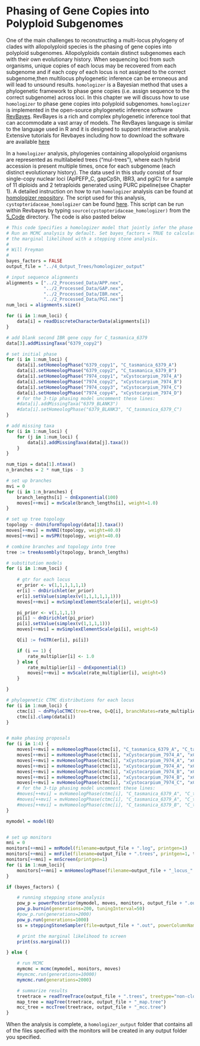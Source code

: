 # Phasing of Gene Copies into Polyploid Subgenomes {#phasing-design}

One of the main challenges to reconstructing a multi-locus phylogeny of clades with allopolyploid species is the phasing of  gene copies into polyploid subgenomes.  Allopolyploids contain distinct subgenomes each with their own evolutionary
history. When sequencing loci from such organisms, unique copies of each locus may be recovered from each subgenome and if each copy of each locus is not assigned to the correct subgenome,then multilocus phylogenetic inference can be erroneous and will lead to unsound results. `homologizer` is a Bayesian method that uses a phylogenetic framework to phase gene copies (i.e. assign sequence to the correct subgenome) across loci. In this chapter we will discuss how to use `homologizer` to phase gene copies into polyploid subgenomes. `homologizer` is implemented in the open-source phylogenetic inference software [RevBayes](http://revbayes.com). RevBayes is a rich and complex phylogenetic inference tool that can accommodate a vast array of models. The RevBayes language is similar to the language used in R and it is designed to support interactive analysis. Extensive tutorials for Revbayes including how to download the software are available [here](http://revbayes.com)

In a `homologizer` analysis, phylogenies containing allopolyploid organisms are represented as multilabeled trees (“mul-trees”), where each hybrid accession is present multiple times, once for each subgenome (each distinct evolutionary history). 
The data used in this study consist of four single-copy nuclear loci (ApPEFP_C, gapCpSh, IBR3, and pgiC) for a sample of 11 diploids and 2 tetraploids generated using PURC pipeline(see Chapter 1). A detailed instruction on how to run `homologizer`  analysis can be found at [homologizer repository](http://github.com/wf8/homologizer). The script used for this analysis, `cystopteridaceae_homologizer` can be found [here](https://github.com/Chinedum335/Semester_Project/tree/main/5_Code). This script can be run within Revbayes by typing `source(cystopteridaceae_homologizer)` from the [5_Code](https://github.com/Chinedum335/Semester_Project/tree/main/5_Code) directory. The code is also pasted below

```r

# This code Specifies a homologizer model that jointly infer the phase and phylogeny.
# Run an MCMC analysis by default. Set bayes_factors = TRUE to calculate
# the marginal likelihood with a stepping stone analysis.
#
# Will Freyman
#
bayes_factors = FALSE
output_file = "../4_Output_Trees/homologizer_output"

# input sequence alignments
alignments = ["../2_Processed_Data/APP.nex",
              "../2_Processed_Data/GAP.nex",
              "../2_Processed_Data/IBR.nex",
              "../2_Processed_Data/PGI.nex"]
num_loci = alignments.size()

for (i in 1:num_loci) {
    data[i] = readDiscreteCharacterData(alignments[i])
}

# add blank second IBR gene copy for C_tasmanica_6379
data[3].addMissingTaxa("6379_copy2")

# set initial phase
for (i in 1:num_loci) {
    data[i].setHomeologPhase("6379_copy1", "C_tasmanica_6379_A")
    data[i].setHomeologPhase("6379_copy2", "C_tasmanica_6379_B")
    data[i].setHomeologPhase("7974_copy1", "xCystocarpium_7974_A")
    data[i].setHomeologPhase("7974_copy2", "xCystocarpium_7974_B")
    data[i].setHomeologPhase("7974_copy3", "xCystocarpium_7974_C")
    data[i].setHomeologPhase("7974_copy4", "xCystocarpium_7974_D")
    # for the 3-tip phasing model uncomment these lines:
    #data[i].addMissingTaxa("6379_BLANK3")
    #data[i].setHomeologPhase("6379_BLANK3", "C_tasmanica_6379_C")
}

# add missing taxa
for (i in 1:num_loci) {
    for (j in 1:num_loci) {
        data[i].addMissingTaxa(data[j].taxa())
    }
}

num_tips = data[1].ntaxa()
n_branches = 2 * num_tips - 3

# set up branches
mvi = 0
for (i in 1:n_branches) {
    branch_lengths[i] ~ dnExponential(100)
    moves[++mvi] = mvScale(branch_lengths[i], weight=1.0)
}

# set up tree topology
topology ~ dnUniformTopology(data[1].taxa())
moves[++mvi] = mvNNI(topology, weight=40.0)
moves[++mvi] = mvSPR(topology, weight=40.0)

# combine branches and topology into tree
tree := treeAssembly(topology, branch_lengths)

# substitution models
for (i in 1:num_loci) {
    
    # gtr for each locus
    er_prior <- v(1,1,1,1,1,1)
    er[i] ~ dnDirichlet(er_prior)
    er[i].setValue(simplex(v(1,1,1,1,1,1)))
    moves[++mvi] = mvSimplexElementScale(er[i], weight=5)

    pi_prior <- v(1,1,1,1)
    pi[i] ~ dnDirichlet(pi_prior)
    pi[i].setValue(simplex(v(1,1,1,1)))
    moves[++mvi] = mvSimplexElementScale(pi[i], weight=5)

    Q[i] := fnGTR(er[i], pi[i])

    if (i == 1) {
        rate_multiplier[i] <- 1.0
    } else {
        rate_multiplier[i] ~ dnExponential(1)
        moves[++mvi] = mvScale(rate_multiplier[i], weight=5)
    }

}

# phylogenetic CTMC distributions for each locus
for (i in 1:num_loci) {
    ctmc[i] ~ dnPhyloCTMC(tree=tree, Q=Q[i], branchRates=rate_multiplier[i], type="DNA")
    ctmc[i].clamp(data[i])  
}


# make phasing proposals
for (i in 1:4) {
    moves[++mvi] = mvHomeologPhase(ctmc[i], "C_tasmanica_6379_A", "C_tasmanica_6379_B", weight=2)
    moves[++mvi] = mvHomeologPhase(ctmc[i], "xCystocarpium_7974_A", "xCystocarpium_7974_B", weight=2)
    moves[++mvi] = mvHomeologPhase(ctmc[i], "xCystocarpium_7974_A", "xCystocarpium_7974_C", weight=2)
    moves[++mvi] = mvHomeologPhase(ctmc[i], "xCystocarpium_7974_A", "xCystocarpium_7974_D", weight=2)
    moves[++mvi] = mvHomeologPhase(ctmc[i], "xCystocarpium_7974_B", "xCystocarpium_7974_C", weight=2)
    moves[++mvi] = mvHomeologPhase(ctmc[i], "xCystocarpium_7974_B", "xCystocarpium_7974_D", weight=2)
    moves[++mvi] = mvHomeologPhase(ctmc[i], "xCystocarpium_7974_C", "xCystocarpium_7974_D", weight=2)
    # for the 3-tip phasing model uncomment these lines:
    #moves[++mvi] = mvHomeologPhase(ctmc[i], "C_tasmanica_6379_A", "C_tasmanica_6379_B", weight=2)
    #moves[++mvi] = mvHomeologPhase(ctmc[i], "C_tasmanica_6379_A", "C_tasmanica_6379_C", weight=2)
    #moves[++mvi] = mvHomeologPhase(ctmc[i], "C_tasmanica_6379_B", "C_tasmanica_6379_C", weight=2)
}

mymodel = model(Q)


# set up monitors
mni = 0
monitors[++mni] = mnModel(filename=output_file + ".log", printgen=1)
monitors[++mni] = mnFile(filename=output_file + ".trees", printgen=1, tree)
monitors[++mni] = mnScreen(printgen=1)
for (i in 1:num_loci){
    monitors[++mni] = mnHomeologPhase(filename=output_file + "_locus_" + i + "_phase.log", printgen=1, ctmc[i])
}

if (bayes_factors) {

    # running stepping stone analysis
    pow_p = powerPosterior(mymodel, moves, monitors, output_file + ".out", cats=50, sampleFreq=1) 
    pow_p.burnin(generations=200, tuningInterval=50)
    #pow_p.run(generations=2000)  
    pow_p.run(generations=1000)  
    ss = steppingStoneSampler(file=output_file + ".out", powerColumnName="power", likelihoodColumnName="likelihood")

    # print the marginal likelihood to screen
    print(ss.marginal())

} else {

    # run MCMC 
    mymcmc = mcmc(mymodel, monitors, moves)
    #mymcmc.run(generations=10000)
    mymcmc.run(generations=2000)

    # summarize results
    treetrace = readTreeTrace(output_file + ".trees", treetype="non-clock", burnin=0.25) 
    map_tree = mapTree(treetrace, output_file + "_map.tree")
    mcc_tree = mccTree(treetrace, output_file + "_mcc.tree")
}

```

When the analysis is complete, a `homologizer_output` folder that contains all of the files specified with the monitors will be created in any output folder you specified.
